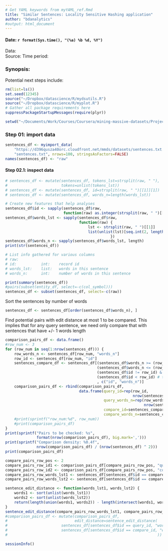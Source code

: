 ```yaml
---
# Get YAML keywords from myYAML_ref.Rmd
title: "Similar Sentences: Locality Sensitive Hashing application"
author: "bdanalytics"
#output: html_document
---
```

#### Date: `r format(Sys.time(), "(%a) %b %d, %Y")`

Data:   
Source: 
Time period: 

### Synopsis:

Potential next steps include:

```r
rm(list=ls())
set.seed(12345)
source("~/Dropbox/datascience/R/mydsutils.R")
source("~/Dropbox/datascience/R/myplot.R")
# Gather all package requirements here
suppressPackageStartupMessages(require(plyr))
```

```r
setwd("~/Documents/Work/Courses/Coursera/mining-massive-datasets/Project/similar-sentences")
```

### Step 01: import data
```r
sentences_df <- myimport_data(
    "https://d396qusza40orc.cloudfront.net/mmds/datasets/sentences.txt.zip", 
    "sentences.txt", nrows=100, stringsAsFactors=FALSE)
names(sentences_df) <- "raw"
```

#### Step 02.1: inspect data
```r
# sentences_df <- mutate(sentences_df, tokens_lst=strsplit(raw, " "), 
#                        tokens=unlist(tokens_lst))
# sentences_df <- mutate(sentences_df, id=strsplit(raw, " ")[[1]][1])
# sentences_df <- mutate(sentences_df, words_n=length(words_lst))

# Create new features that help analyses
sentences_df$id <- sapply(sentences_df$raw, 
                          function(raw) as.integer(strsplit(raw, " ")[[1]][1]))
sentences_df$words_lst <- sapply(sentences_df$raw, 
                                 function(raw) { 
                                     lst <- strsplit(raw, " ")[[1]]
                                     list(unlist(lst)[seq.int(2, length(lst))])
                                               })
sentences_df$words_n <- sapply(sentences_df$words_lst, length)
print(str(sentences_df))

# List info gathered for various columns
# raw:
# id:           int:    record id
# words_lst:    list:   words in this sentence
# words_n:      int:    number of words in this sentence

print(summary(sentences_df))
#pairs(subset(entity_df, select=-c(col_symbol)))
sentences_df <- subset(sentences_df, select=-c(raw))
```

Sort the sentences by number of words
```r
sentences_df <- sentences_df[order(sentences_df$words_n), ]
```

Find potential pairs with edit distance at most 1 to be compared. 
This implies that for any query sentence, we need only compare that with sentences that have +/- 1 words length 
```r
comparison_pairs_df <- data.frame()
#row_num <- 3
for (row_num in seq(1:nrow(sentences_df))) {    
    row_words_n <- sentences_df[row_num, "words_n"]
    row_id <- sentences_df[row_num, "id"]
    sentences_compare_df <- sentences_df[(sentences_df$words_n >= (row_words_n - 1)) & 
                                         (sentences_df$words_n <= (row_words_n + 1)) & 
                                         (sentences_df$id != row_id) &
                                         (sentences_df$id < row_id) # to avoid dups     
                                         , c("id", "words_n")]
    comparison_pairs_df <- rbind(comparison_pairs_df, 
                                 data.frame(query_id=rep(row_id, 
                                                         nrow(sentences_compare_df)),
                                            query_words_n=rep(row_words_n, 
                                                              nrow(sentences_compare_df)),
                                            compare_id=sentences_compare_df$id,
                                            compare_words_n=sentences_compare_df$words_n))
    #print(sprintf("row_num:%d", row_num))
    #print(comparison_pairs_df)
}
print(sprintf("Pairs to be checked: %s", 
              format(nrow(comparison_pairs_df), big.mark=',')))
print(sprintf("Comparison density: %0.4f", 
              nrow(comparison_pairs_df) / (nrow(sentences_df) ^ 2)))
print(comparison_pairs_df)
```

```r
compare_pairs_row_pos <- 2
compare_pairs_row_id1 <- comparison_pairs_df[compare_pairs_row_pos, "query_id"]
compare_pairs_row_id2 <- comparison_pairs_df[compare_pairs_row_pos, "compare_id"]
compare_pairs_row_words_lst1 <- sentences_df[sentences_df$id == compare_pairs_row_id1, "words_lst"]
compare_pairs_row_words_lst2 <- sentences_df[sentences_df$id == compare_pairs_row_id2, "words_lst"]

sentence_edit_distance <- function(words_lst1, words_lst2) {
    words1 <- sort(unlist(words_lst1))
    words2 <- sort(unlist(words_lst2))
    return(length(union(words1, words2)) - length(intersect(words1, words2)))
}
sentence_edit_distance(compare_pairs_row_words_lst1, compare_pairs_row_words_lst2)
#comparison_pairs_df <- mutate(comparison_pairs_df, 
#                              edit_distance=sentence_edit_distance(
#                        sentences_df[sentences_df$id == query_id, "words_lst"],
#                        sentences_df[sentences_df$id == compare_id, "words_lst"]
#                                                                   ))
```

```r
sessionInfo()
```